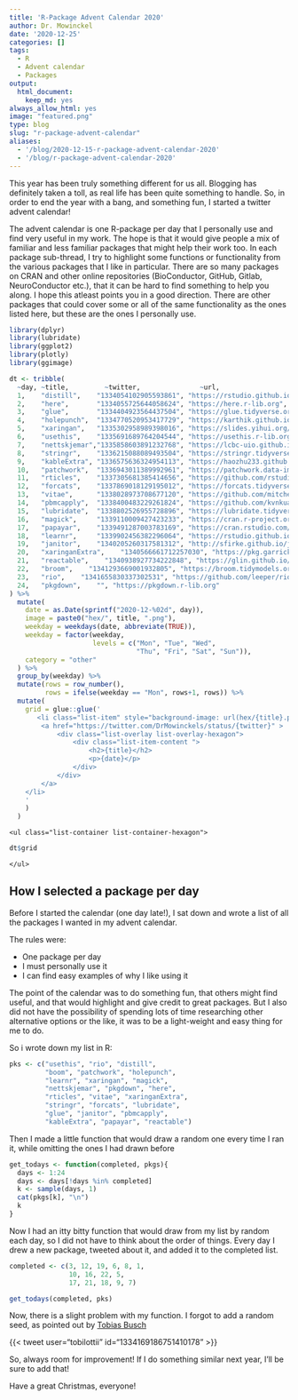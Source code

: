 ```yaml
---
title: 'R-Package Advent Calendar 2020'
author: Dr. Mowinckel
date: '2020-12-25'
categories: []
tags:
  - R
  - Advent calendar
  - Packages
output:
  html_document:
    keep_md: yes
always_allow_html: yes
image: "featured.png"
type: blog
slug: "r-package-advent-calendar"
aliases:
  - '/blog/2020-12-15-r-package-advent-calendar-2020'
  - '/blog/r-package-advent-calendar-2020'
---
```


This year has been truly something different for us all. 
Blogging has definitely taken a toll, as real life has been quite something to handle.
So, in order to end the year with a bang, and something fun, I started a twitter advent calendar!


The advent calendar is one R-package per day that I personally use and find very useful in my work. 
The hope is that it would give people a mix of familiar and less familiar packages that might help their work too. 
In each package sub-thread, I try to highlight some functions or functionality from the various packages that I like in particular.
There are so many packages on CRAN and other online repositories (BioConductor, GitHub, Gitlab, NeuroConductor etc.), that it can be hard to find something to help you along. 
I hope this atleast points you in a good direction.
There are other packages that could cover some or all of the same functionality as the ones listed here, but these are the ones I personally use.

```r
library(dplyr)
library(lubridate)
library(ggplot2)
library(plotly)
library(ggimage)

dt <- tribble(
  ~day, ~title,         ~twitter,               ~url,
  1,    "distill",    "1334054102905593861", "https://rstudio.github.io/distill/",
  2,    "here",       "1334055725644058624", "https://here.r-lib.org",
  3,    "glue",       "1334404923564437504", "https://glue.tidyverse.org",
  4,    "holepunch",  "1334770520953417729", "https://karthik.github.io/holepunch/",
  5,    "xaringan",   "1335302958989398016", "https://slides.yihui.org/xaringan/#1",
  6,    "usethis",    "1335691689764204544", "https://usethis.r-lib.org",
  7,    "nettskjemar","1335858603891232768", "https://lcbc-uio.github.io/nettskjemar/",
  8,    "stringr",    "1336215088089493504", "https://stringr.tidyverse.org",
  9,    "kableExtra", "1336575636324954113", "https://haozhu233.github.io/kableExtra/",
  10,   "patchwork",  "1336943011389992961", "https://patchwork.data-imaginist.com/articles/patchwork.html",
  11,   "rticles",    "1337305681385414656", "https://github.com/rstudio/rticles",
  12,   "forcats",    "1337869018129195012", "https://forcats.tidyverse.org",
  13,   "vitae",      "1338028973708677120", "https://github.com/mitchelloharawild/vitae",
  14,   "pbmcapply",  "1338400483229261824", "https://github.com/kvnkuang/pbmcapply",
  15,   "lubridate",  "1338802526955728896", "https://lubridate.tidyverse.org/articles/lubridate.html",
  16,   "magick",     "1339110009427423233", "https://cran.r-project.org/web/packages/magick/vignettes/intro.html",
  17,   "papayar",    "1339491287003783169", "https://cran.rstudio.com/web/packages/papayar/papayar.pdf",
  18,   "learnr",     "1339902456382296064", "https://rstudio.github.io/learnr/",
  19,   "janitor",    "1340205260317581312", "http://sfirke.github.io/janitor/",
  20,   "xaringanExtra",    "1340566661712257030", "https://pkg.garrickadenbuie.com/xaringanExtra/#/",
  21,   "reactable",    "1340938927734222848", "https://glin.github.io/reactable/",
  22,   "broom",    "1341293669001932805", "https://broom.tidymodels.org/",
  23,   "rio",    "1341655830337302531", "https://github.com/leeper/rio",
  24,   "pkgdown",    "", "https://pkgdown.r-lib.org"
) %>% 
  mutate(
    date = as.Date(sprintf("2020-12-%02d", day)),
    image = paste0("hex/", title, ".png"),
    weekday = weekdays(date, abbreviate(TRUE)),
    weekday = factor(weekday, 
                     levels = c("Mon", "Tue", "Wed", 
                                "Thu", "Fri", "Sat", "Sun")),
    category = "other"
  ) %>% 
  group_by(weekday) %>% 
  mutate(rows = row_number(),
         rows = ifelse(weekday == "Mon", rows+1, rows)) %>% 
  mutate(
    grid = glue::glue('
       <li class="list-item" style="background-image: url(hex/{title}.png);">
        <a href="https://twitter.com/DrMowinckels/status/{twitter}" >
            <div class="list-overlay list-overlay-hexagon">
                <div class="list-item-content ">
                    <h2>{title}</h2>
                    <p>{date}</p>
                </div>
            </div>
        </a>
    </li>
    '
    )
  )
```


<div class="list-grid">
    <ul class="list-container list-container-hexagon">
```r
dt$grid  
```
    </ul>
</div>



## How I selected a package per day

Before I started the calendar (one day late!), I sat down and wrote a list of all the packages I wanted in my advent calendar.

The rules were:

- One package per day  
- I must personally use it  
- I can find easy examples of why I like using it  

The point of the calendar was to do something fun, that others might find useful, and that would highlight and give credit to great packages.
But I also did not have the possibility of spending lots of time researching other alternative options or the like, it was to be a light-weight and easy thing for me to do. 

So i wrote down my list in R:


```r
pks <- c("usethis", "rio", "distill", 
         "boom", "patchwork", "holepunch",
         "learnr", "xaringan", "magick",
         "nettskjemar", "pkgdown", "here",
         "rticles", "vitae", "xaringanExtra",
         "stringr", "forcats", "lubridate", 
         "glue", "janitor", "pbmcapply",
         "kableExtra", "papayar", "reactable")
```

Then I made a little function that would draw a random one every time I ran it, while omitting the ones I had drawn before

```r
get_todays <- function(completed, pkgs){
  days <- 1:24
  days <- days[!days %in% completed]
  k <- sample(days, 1)  
  cat(pkgs[k], "\n")
  k
}
```


Now I had an itty bitty function that would draw from my list by random each day, so I did not have to think about the order of things. 
Every day I drew a new package, tweeted about it, and added it to the completed list.

```r
completed <- c(3, 12, 19, 6, 8, 1, 
               10, 16, 22, 5, 
               17, 21, 18, 9, 7)

get_todays(completed, pks)
```

Now, there is a slight problem with my function.
I forgot to add a random seed, as pointed out by [Tobias Busch](https://twitter.com/tobilottii)

{{< tweet user="tobilottii" id="1334169186751410178" >}}

So, always room for improvement! If I do something similar next year, I'll be sure to add that!

Have a great Christmas, everyone!





